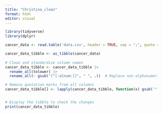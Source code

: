 ```yaml
---
title: "Christina_clean"
format: html
editor: visual
---
```


```r
library(tidyverse)
library(dplyr)
```

```r
cancer_data <- read.table('data.csv', header = TRUE, sep = ";", quote = "", check.names = FALSE)

cancer_data_tibble <- as_tibble(cancer_data)
  
# Clean and standardize column names 
cancer_data_tibble <- cancer_data_tibble |>
  rename_all(tolower) |>
  rename_all(~ gsub("[^[:alnum:]]", " ", .))  # Replace non-alphanumeric characters with underscores

# Remove quotation marks from all columns
cancer_data_tibble[] <- lapply(cancer_data_tibble, function(x) gsub('"', '', x))


# Display the tibble to check the changes
print(cancer_data_tibble)
  
```
